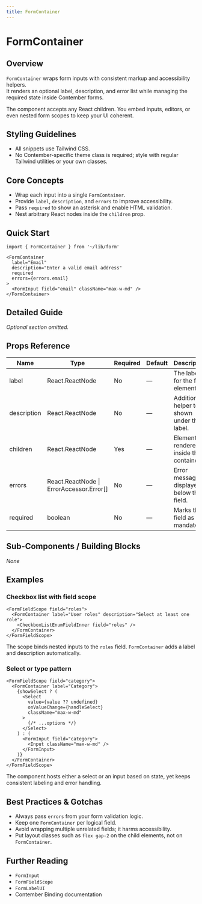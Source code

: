 ```yaml
---
title: FormContainer
---
```


<!-- Edited by human: false -->
<!-- Examples count: 15 -->
<!-- Source examples: 1 -->
<!-- Playground examples: 4 -->
<!-- External examples: 10 -->
<!-- Import examples: 8 -->

# FormContainer

## Overview
`FormContainer` wraps form inputs with consistent markup and accessibility helpers.  
It renders an optional label, description, and error list while managing the required state inside Contember forms.

The component accepts any React children. You embed inputs, editors, or even nested form scopes to keep your UI coherent.

## Styling Guidelines
* All snippets use Tailwind CSS.  
* No Contember-specific theme class is required; style with regular Tailwind utilities or your own classes.

## Core Concepts
* Wrap each input into a single `FormContainer`.
* Provide `label`, `description`, and `errors` to improve accessibility.
* Pass `required` to show an asterisk and enable HTML validation.
* Nest arbitrary React nodes inside the `children` prop.

## Quick Start
```tsx
import { FormContainer } from '~/lib/form'

<FormContainer
  label="Email"
  description="Enter a valid email address"
  required
  errors={errors.email}
>
  <FormInput field="email" className="max-w-md" />
</FormContainer>
```

## Detailed Guide
_Optional section omitted._

## Props Reference
| Name | Type | Required | Default | Description |
|------|------|----------|---------|-------------|
| label | React.ReactNode | No | — | The label for the form element. |
| description | React.ReactNode | No | — | Additional helper text shown under the label. |
| children | React.ReactNode | Yes | — | Elements rendered inside the container. |
| errors | React.ReactNode &#124; ErrorAccessor.Error[] | No | — | Error message(s) displayed below the field. |
| required | boolean | No | — | Marks the field as mandatory. |

## Sub-Components / Building Blocks
_None_

## Examples

### Checkbox list with field scope
```tsx
<FormFieldScope field="roles">
  <FormContainer label="User roles" description="Select at least one role">
    <CheckboxListEnumFieldInner field="roles" />
  </FormContainer>
</FormFieldScope>
```
The scope binds nested inputs to the `roles` field. `FormContainer` adds a label and description automatically.

### Select or type pattern
```tsx
<FormFieldScope field="category">
  <FormContainer label="Category">
    {showSelect ? (
      <Select
        value={value ?? undefined}
        onValueChange={handleSelect}
        className="max-w-md"
      >
        {/* ...options */}
      </Select>
    ) : (
      <FormInput field="category">
        <Input className="max-w-md" />
      </FormInput>
    )}
  </FormContainer>
</FormFieldScope>
```
The component hosts either a select or an input based on state, yet keeps consistent labeling and error handling.

## Best Practices & Gotchas
* Always pass `errors` from your form validation logic.  
* Keep one `FormContainer` per logical field.  
* Avoid wrapping multiple unrelated fields; it harms accessibility.  
* Put layout classes such as `flex gap-2` on the child elements, not on `FormContainer`.

## Further Reading
* `FormInput`
* `FormFieldScope`
* `FormLabelUI`
* Contember Binding documentation

<!-- End of Generated Documentation -->